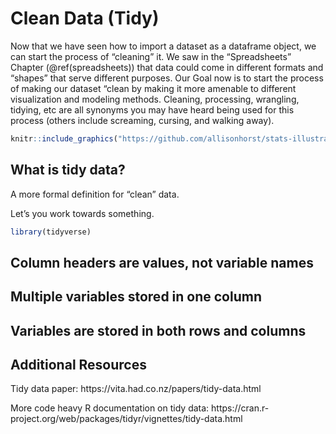 # Clean Data (Tidy)

Now that we have seen how to import a dataset as a dataframe object,
we can start the process of "cleaning" it.
We saw in the "Spreadsheets" Chapter (\@ref(spreadsheets)) that data could come in different
formats and "shapes" that serve different purposes.
Our Goal now is to start the process of making our dataset "clean
by making it more amenable to different visualization and modeling methods.
Cleaning, processing, wrangling, tidying, etc are all synonyms you may have heard being used
for this process
(others include screaming, cursing, and walking away).

```r
knitr::include_graphics("https://github.com/allisonhorst/stats-illustrations/raw/master/rstats-artwork/data_cowboy.png")
```

## What is tidy data?

A more formal definition for "clean" data.

Let's you work towards something.

```r
library(tidyverse)
```

## Column headers are values, not variable names

## Multiple variables stored in one column

## Variables are stored in both rows and columns

## Additional Resources

Tidy data paper: https://vita.had.co.nz/papers/tidy-data.html

More code heavy R documentation on tidy data: https://cran.r-project.org/web/packages/tidyr/vignettes/tidy-data.html


